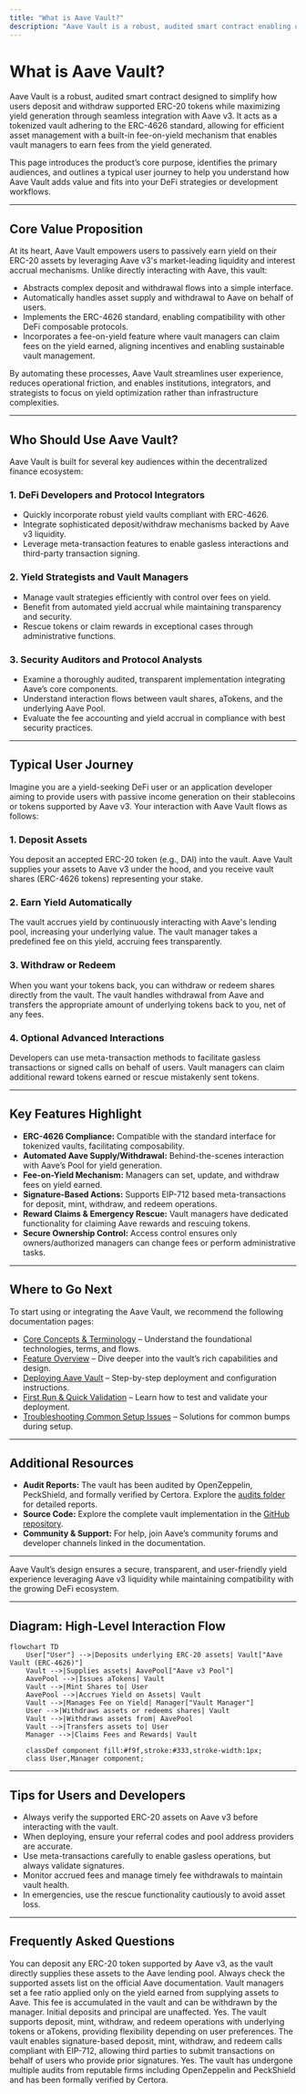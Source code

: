 ```yaml
---
title: "What is Aave Vault?"
description: "Aave Vault is a robust, audited smart contract enabling users to deposit and withdraw supported ERC-20 tokens, automatically managing yield generation through Aave v3 and allowing vault managers to claim fees on yield. This page covers the product’s core value, primary audiences (DeFi developers, yield strategists, and auditors), and the typical user journey."
---
```


# What is Aave Vault?

Aave Vault is a robust, audited smart contract designed to simplify how users deposit and withdraw supported ERC-20 tokens while maximizing yield generation through seamless integration with Aave v3. It acts as a tokenized vault adhering to the ERC-4626 standard, allowing for efficient asset management with a built-in fee-on-yield mechanism that enables vault managers to earn fees from the yield generated.

This page introduces the product’s core purpose, identifies the primary audiences, and outlines a typical user journey to help you understand how Aave Vault adds value and fits into your DeFi strategies or development workflows.

---

## Core Value Proposition

At its heart, Aave Vault empowers users to passively earn yield on their ERC-20 assets by leveraging Aave v3's market-leading liquidity and interest accrual mechanisms. Unlike directly interacting with Aave, this vault:

- Abstracts complex deposit and withdrawal flows into a simple interface.
- Automatically handles asset supply and withdrawal to Aave on behalf of users.
- Implements the ERC-4626 standard, enabling compatibility with other DeFi composable protocols.
- Incorporates a fee-on-yield feature where vault managers can claim fees on the yield earned, aligning incentives and enabling sustainable vault management.

By automating these processes, Aave Vault streamlines user experience, reduces operational friction, and enables institutions, integrators, and strategists to focus on yield optimization rather than infrastructure complexities.

---

## Who Should Use Aave Vault?

Aave Vault is built for several key audiences within the decentralized finance ecosystem:

### 1. DeFi Developers and Protocol Integrators

- Quickly incorporate robust yield vaults compliant with ERC-4626.
- Integrate sophisticated deposit/withdraw mechanisms backed by Aave v3 liquidity.
- Leverage meta-transaction features to enable gasless interactions and third-party transaction signing.

### 2. Yield Strategists and Vault Managers

- Manage vault strategies efficiently with control over fees on yield.
- Benefit from automated yield accrual while maintaining transparency and security.
- Rescue tokens or claim rewards in exceptional cases through administrative functions.

### 3. Security Auditors and Protocol Analysts

- Examine a thoroughly audited, transparent implementation integrating Aave’s core components.
- Understand interaction flows between vault shares, aTokens, and the underlying Aave Pool.
- Evaluate the fee accounting and yield accrual in compliance with best security practices.


---

## Typical User Journey

Imagine you are a yield-seeking DeFi user or an application developer aiming to provide users with passive income generation on their stablecoins or tokens supported by Aave v3. Your interaction with Aave Vault flows as follows:

### 1. Deposit Assets

You deposit an accepted ERC-20 token (e.g., DAI) into the vault. Aave Vault supplies your assets to Aave v3 under the hood, and you receive vault shares (ERC-4626 tokens) representing your stake.

### 2. Earn Yield Automatically

The vault accrues yield by continuously interacting with Aave's lending pool, increasing your underlying value. The vault manager takes a predefined fee on this yield, accruing fees transparently.

### 3. Withdraw or Redeem

When you want your tokens back, you can withdraw or redeem shares directly from the vault. The vault handles withdrawal from Aave and transfers the appropriate amount of underlying tokens back to you, net of any fees.

### 4. Optional Advanced Interactions

Developers can use meta-transaction methods to facilitate gasless transactions or signed calls on behalf of users. Vault managers can claim additional reward tokens earned or rescue mistakenly sent tokens.


---

## Key Features Highlight

- **ERC-4626 Compliance:** Compatible with the standard interface for tokenized vaults, facilitating composability.
- **Automated Aave Supply/Withdrawal:** Behind-the-scenes interaction with Aave’s Pool for yield generation.
- **Fee-on-Yield Mechanism:** Managers can set, update, and withdraw fees on yield earned.
- **Signature-Based Actions:** Supports EIP-712 based meta-transactions for deposit, mint, withdraw, and redeem operations.
- **Reward Claims & Emergency Rescue:** Vault managers have dedicated functionality for claiming Aave rewards and rescuing tokens.
- **Secure Ownership Control:** Access control ensures only owners/authorized managers can change fees or perform administrative tasks.

---

## Where to Go Next

To start using or integrating the Aave Vault, we recommend the following documentation pages:

- [Core Concepts & Terminology](../../overview/product-intro/core-concepts-terminology) – Understand the foundational technologies, terms, and flows.
- [Feature Overview](../../overview/architecture-feature-overview/feature-overview) – Dive deeper into the vault’s rich capabilities and design.
- [Deploying Aave Vault](../../getting-started/configure-run-validate/deploying-vault) – Step-by-step deployment and configuration instructions.
- [First Run & Quick Validation](../../getting-started/configure-run-validate/first-run-quick-validation) – Learn how to test and validate your deployment.
- [Troubleshooting Common Setup Issues](../../getting-started/troubleshooting-support/troubleshooting-common-issues) – Solutions for common bumps during setup.


---

## Additional Resources

- **Audit Reports:** The vault has been audited by OpenZeppelin, PeckShield, and formally verified by Certora. Explore the [audits folder](./audits) for detailed reports.
- **Source Code:** Explore the complete vault implementation in the [GitHub repository](https://github.com/aave/Aave-Vault).
- **Community & Support:** For help, join Aave’s community forums and developer channels linked in the documentation.


---

<Info>
Aave Vault’s design ensures a secure, transparent, and user-friendly yield experience leveraging Aave v3 liquidity while maintaining compatibility with the growing DeFi ecosystem.
</Info>

---

## Diagram: High-Level Interaction Flow

```mermaid
flowchart TD
    User["User"] -->|Deposits underlying ERC-20 assets| Vault["Aave Vault (ERC-4626)"]
    Vault -->|Supplies assets| AavePool["Aave v3 Pool"]
    AavePool -->|Issues aTokens| Vault
    Vault -->|Mint Shares to| User
    AavePool -->|Accrues Yield on Assets| Vault
    Vault -->|Manages Fee on Yield| Manager["Vault Manager"]
    User -->|Withdraws assets or redeems shares| Vault
    Vault -->|Withdraws assets from| AavePool
    Vault -->|Transfers assets to| User
    Manager -->|Claims Fees and Rewards| Vault
    
    classDef component fill:#f9f,stroke:#333,stroke-width:1px;
    class User,Manager component;
```

---

## Tips for Users and Developers

- Always verify the supported ERC-20 assets on Aave v3 before interacting with the vault.
- When deploying, ensure your referral codes and pool address providers are accurate.
- Use meta-transactions carefully to enable gasless operations, but always validate signatures.
- Monitor accrued fees and manage timely fee withdrawals to maintain vault health.
- In emergencies, use the rescue functionality cautiously to avoid asset loss.


---

## Frequently Asked Questions

<AccordionGroup title="FAQs">
<Accordion title="What assets can I deposit into Aave Vault?">
You can deposit any ERC-20 token supported by Aave v3, as the vault directly supplies these assets to the Aave lending pool. Always check the supported assets list on the official Aave documentation.
</Accordion>
<Accordion title="How does the fee on yield work?">
Vault managers set a fee ratio applied only on the yield earned from supplying assets to Aave. This fee is accumulated in the vault and can be withdrawn by the manager. Initial deposits and principal are unaffected.
</Accordion>
<Accordion title="Can I deposit aTokens directly?">
Yes. The vault supports deposit, mint, withdraw, and redeem operations with underlying tokens or aTokens, providing flexibility depending on user preferences.
</Accordion>
<Accordion title="How do meta-transactions work with Aave Vault?">
The vault enables signature-based deposit, mint, withdraw, and redeem calls compliant with EIP-712, allowing third parties to submit transactions on behalf of users who provide prior signatures.
</Accordion>
<Accordion title="Is the vault audited?">
Yes. The vault has undergone multiple audits from reputable firms including OpenZeppelin and PeckShield and has been formally verified by Certora.
</Accordion>
</AccordionGroup>
